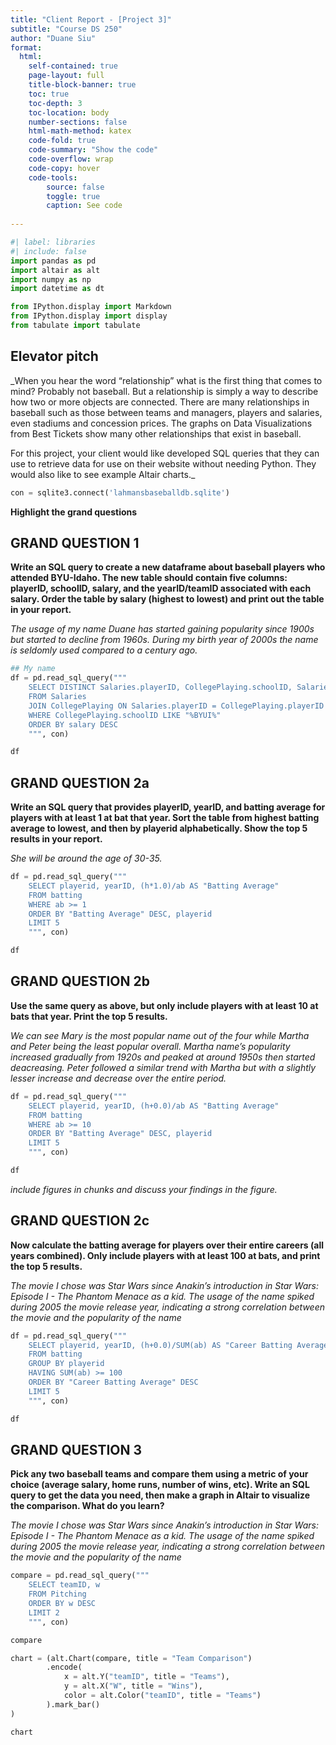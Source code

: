 ```yaml
---
title: "Client Report - [Project 3]"
subtitle: "Course DS 250"
author: "Duane Siu"
format:
  html:
    self-contained: true
    page-layout: full
    title-block-banner: true
    toc: true
    toc-depth: 3
    toc-location: body
    number-sections: false
    html-math-method: katex
    code-fold: true
    code-summary: "Show the code"
    code-overflow: wrap
    code-copy: hover
    code-tools:
        source: false
        toggle: true
        caption: See code
    
---
```


```python
#| label: libraries
#| include: false
import pandas as pd
import altair as alt
import numpy as np
import datetime as dt

from IPython.display import Markdown
from IPython.display import display
from tabulate import tabulate
```


## Elevator pitch

_When you hear the word “relationship” what is the first thing that comes to mind? Probably not baseball. But a relationship is simply a way to describe how two or more objects are connected. There are many relationships in baseball such as those between teams and managers, players and salaries, even stadiums and concession prices. The graphs on Data Visualizations from Best Tickets show many other relationships that exist in baseball.

For this project, your client would like developed SQL queries that they can use to retrieve data for use on their website without needing Python. They would also like to see example Altair charts._

```python
con = sqlite3.connect('lahmansbaseballdb.sqlite')
```

__Highlight the grand questions__

## GRAND QUESTION 1

__Write an SQL query to create a new dataframe about baseball players who attended BYU-Idaho. The new table should contain five columns: playerID, schoolID, salary, and the yearID/teamID associated with each salary. Order the table by salary (highest to lowest) and print out the table in your report.__

_The usage of my name Duane has started gaining popularity since 1900s but started to decline from 1960s. During my birth year of 2000s the name is seldomly used compared to a century ago._

```python
## My name
df = pd.read_sql_query("""
    SELECT DISTINCT Salaries.playerID, CollegePlaying.schoolID, Salaries.teamID, Salaries.Salary, Salaries.yearID
    FROM Salaries 
    JOIN CollegePlaying ON Salaries.playerID = CollegePlaying.playerID
    WHERE CollegePlaying.schoolID LIKE "%BYUI%"
    ORDER BY salary DESC
    """, con)

df
```

## GRAND QUESTION 2a

__Write an SQL query that provides playerID, yearID, and batting average for players with at least 1 at bat that year. Sort the table from highest batting average to lowest, and then by playerid alphabetically. Show the top 5 results in your report.__

_She will be around the age of 30-35._

```python
df = pd.read_sql_query("""
    SELECT playerid, yearID, (h*1.0)/ab AS "Batting Average"
    FROM batting
    WHERE ab >= 1
    ORDER BY "Batting Average" DESC, playerid 
    LIMIT 5
    """, con)

df
```

## GRAND QUESTION 2b 

__Use the same query as above, but only include players with at least 10 at bats that year. Print the top 5 results.__

_We can see Mary is the most popular name out of the four while Martha and Peter being the least popular overall._
_Martha name's popularity increased gradually from 1920s and peaked at around 1950s then started deacreasing._
_Peter followed a similar trend with Martha but with a slightly lesser increase and decrease over the entire period._

```python
df = pd.read_sql_query("""
    SELECT playerid, yearID, (h+0.0)/ab AS "Batting Average"
    FROM batting
    WHERE ab >= 10
    ORDER BY "Batting Average" DESC, playerid
    LIMIT 5
    """, con)

df
```

_include figures in chunks and discuss your findings in the figure._

## GRAND QUESTION 2c

__Now calculate the batting average for players over their entire careers (all years combined). Only include players with at least 100 at bats, and print the top 5 results.__

_The movie I chose was Star Wars since Anakin's introduction in Star Wars: Episode I - The Phantom Menace as a kid. The usage of the name spiked during 2005 the movie release year, indicating a strong correlation between the movie and the popularity of the name_

```python
df = pd.read_sql_query("""
    SELECT playerid, yearID, (h+0.0)/SUM(ab) AS "Career Batting Average"
    FROM batting
    GROUP BY playerid
    HAVING SUM(ab) >= 100
    ORDER BY "Career Batting Average" DESC
    LIMIT 5
    """, con)

df
```
## GRAND QUESTION 3

__Pick any two baseball teams and compare them using a metric of your choice (average salary, home runs, number of wins, etc). Write an SQL query to get the data you need, then make a graph in Altair to visualize the comparison. What do you learn?__

_The movie I chose was Star Wars since Anakin's introduction in Star Wars: Episode I - The Phantom Menace as a kid. The usage of the name spiked during 2005 the movie release year, indicating a strong correlation between the movie and the popularity of the name_

```python
compare = pd.read_sql_query("""
    SELECT teamID, w
    FROM Pitching
    ORDER BY w DESC
    LIMIT 2
    """, con)

compare

chart = (alt.Chart(compare, title = "Team Comparison")
        .encode(
            x = alt.Y("teamID", title = "Teams"),
            y = alt.X("W", title = "Wins"),
            color = alt.Color("teamID", title = "Teams")
        ).mark_bar()
)

chart
```